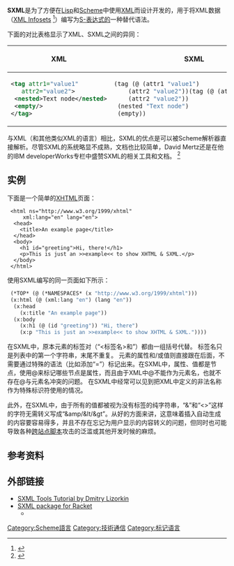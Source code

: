 {{Infobox file format|name=SXML|icon=|extension=.sxml, .scm|mime=|type_code=文本|uniform_type=|developer=|type=[[标记语言|标记语言]]|container_for=|contained_by=|extended_from=|extended_to=|standard=|url=}} '''SXML'''是为了方便在[[LISP|Lisp]]和[[Scheme|Scheme]]中使用[[XML|XML]]而设计开发的，用于将XML数据（[[XML信息集|XML Infosets]] <ref>{{Cite journal|title=SXML Specification|last=Kiselyov|first=Oleg|journal=ACM SIGPLAN Notices|issue=6|doi=10.1145/571727.571736|year=2002|volume=37|pages=52–58}}</ref>）编写为[[S-表达式|S-表达式的]]一种替代语法。 

下面的对比表格显示了XML、SXML之间的异同： 
{|
! XML 
! SXML 
|- valign="top"
|<syntaxhighlight lang="xml"><tag attr1="value1"
   attr2="value2">
 <nested>Text node</nested>
 <empty/>
</tag></syntaxhighlight>
|<syntaxhighlight lang="lisp">(tag (@ (attr1 "value1")
    (attr2 "value2"))(tag (@ (attr1 "value1")
    (attr2 "value2"))
 (nested "Text node")
 (empty))</syntaxhighlight>
|}
与XML（和其他类似XML的语言）相比，SXML的优点是可以被Scheme解析器直接解析。尽管SXML的系统略显不成熟，文档也比较简单，David Mertz还是在他的IBM developerWorks专栏中盛赞SXML的相关工具和文档。 <ref>{{Cite web|title=XML Matters: Investigating SXML and SSAX|url=http://www-106.ibm.com/developerworks/library/x-matters31.html|accessdate=10 January 2015|author=Mertz|date=23 October 2003|first=David|work=[[IBM_developerWorks|IBM developerWorks]]|archiveurl=https://web.archive.org/web/20041204123716/http://www-106.ibm.com/developerworks/library/x-matters31.html|archivedate=2004-12-04|dead-url=no}}</ref> 

== 实例 ==
下面是一个简单的[[XHTML|XHTML]]页面： <syntaxhighlight lang="html4strict">
 <html ns="http://www.w3.org/1999/xhtml"
     xml:lang="en" lang="en">
  <head>
    <title>An example page</title>
  </head>
  <body>
    <h1 id="greeting">Hi, there!</h1>
    <p>This is just an >>example<< to show XHTML & SXML.</p>
  </body>
 </html>
</syntaxhighlight> 使用SXML编写的同一页面如下所示： <syntaxhighlight lang="lisp">
 (*TOP* (@ (*NAMESPACES* (x "http://www.w3.org/1999/xhtml")))
 (x:html (@ (xml:lang "en") (lang "en"))
  (x:head
    (x:title "An example page"))
  (x:body
    (x:h1 (@ (id "greeting")) "Hi, there")
    (x:p "This is just an >>example<< to show XHTML & SXML."))))
</syntaxhighlight> 在SXML中，原本元素的标签对（“<标签名>和</标签名>”）都由一组括号代替。 标签名只是列表中的第一个字符串，末尾不重复。 元素的属性和/或值则直接跟在后面，不需要通过特殊的语法（比如添加“=”）标记出来。在SXML中，属性、值都是节点，使用@来标记哪些节点是属性，而且由于XML中@不能作为元素名，也就不存在@与元素名冲突的问题。 在SXML中经常可以见到把XML中定义的非法名称作为特殊标识符使用的情况。 

此外，在SXML中，由于所有的值都被视为没有标签的纯字符串，“&”和“<>”这样的字符无需转义写成“&amp/&lt/&gt”。从好的方面来讲，这意味着插入自动生成的内容要容易得多，并且不存在忘记为用户显示的内容转义的问题，但同时也可能导致各种[[跨網站指令碼|跨站点脚本]]攻击的泛滥或其他开发时候的麻烦。

== 参考资料 ==
{{Reflist}}

== 外部链接 ==

* [https://web.archive.org/web/20070414181503/http://modis.ispras.ru/Lizorkin/sxml-tutorial.html SXML Tools Tutorial by Dmitry Lizorkin]
* [https://pkgs.racket-lang.org/package/sxml SXML package for Racket]{{Wayback|url=https://pkgs.racket-lang.org/package/sxml |date=20180514142257 }}
** 

[[Category:Scheme語言|Category:Scheme語言]]
[[Category:技術通信|Category:技術通信]]
[[Category:标记语言|Category:标记语言]]